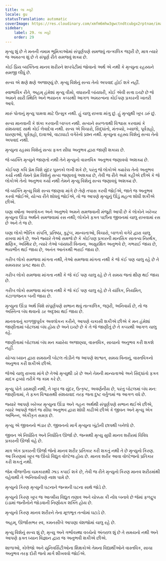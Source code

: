 ```yaml
---
title: લા મ્યુર્ટે
locale: gu
statusTranslation: automatic
coverImage: https://res.cloudinary.com/xmfm6mhw3gwctndtcubgx2rptnae/image/upload/v1740337243/small_cover_educacion_fundamental_a051170f1c.webp
sidebar:
    label: 29. લા મ્યુર્ટે
    order: 29
---
```

મૃત્યુ શું છે તે મનની તમામ ભૂમિકાઓમાં સંપૂર્ણપણે સમજવું તાત્કાલિક જરૂરી છે, માત્ર ત્યારે જ અમરત્વ શું છે તે સંપૂર્ણ રીતે સમજવું શક્ય છે.

કોઈ પ્રિય વ્યક્તિના માનવ શરીરને શબપેટીમાં જોવાનો અર્થ એ નથી કે મૃત્યુના રહસ્યને સમજી લીધું છે.

સત્ય એ ક્ષણે ક્ષણે અજાણ્યું છે. મૃત્યુ વિશેનું સત્ય તેનો અપવાદ હોઈ શકે નહીં.

સ્વાભાવિક રીતે, અહમ્ હંમેશાં મૃત્યુ વીમો, વધારાની બાંયધરી, કોઈ એવી સત્તા ઇચ્છે છે જે અમને સારી સ્થિતિ અને ભયાનક કબરથી આગળ અમરત્વના કોઈપણ પ્રકારની ખાતરી આપે.

મારું પોતાનું મૃત્યુ પામવા માટે ઉત્સુક નથી. હું ચાલુ રાખવા માંગુ છું. હું મૃત્યુથી ખૂબ ડરું છું.

સત્ય માનવાની કે શંકા કરવાની બાબત નથી. સત્યને સરળતાથી વિશ્વાસ કરવામાં કે સંશયવાદ સાથે કોઈ લેવાદેવા નથી. સત્ય એ વિચારો, સિદ્ધાંતો, મંતવ્યો, ખ્યાલો, પૂર્વગ્રહો, ધારણાઓ, પૂર્વગ્રહો, દાવાઓ, વાટાઘાટો વગેરેનો પ્રશ્ન નથી. મૃત્યુના રહસ્ય વિશેનું સત્ય તેનો અપવાદ નથી.

મૃત્યુના રહસ્ય વિશેનું સત્ય ફક્ત સીધા અનુભવ દ્વારા જાણી શકાય છે.

જે વ્યક્તિ મૃત્યુને જાણતો નથી તેને મૃત્યુનો વાસ્તવિક અનુભવ જણાવવો અશક્ય છે.

કોઈપણ કવિ પ્રેમ વિશે સુંદર પુસ્તકો લખી શકે છે, પરંતુ જે લોકોએ ક્યારેય તેનો અનુભવ કર્યો નથી તેમને પ્રેમ વિશેનું સત્ય જણાવવું અશક્ય છે, તેવી જ રીતે અમે કહીએ છીએ કે જે લોકોએ તેનો અનુભવ કર્યો નથી તેમને મૃત્યુ વિશેનું સત્ય જણાવવું અશક્ય છે.

જે વ્યક્તિ મૃત્યુ વિશે સત્ય જાણવા માંગે છે તેણે તપાસ કરવી જોઈએ, જાતે જ અનુભવ કરવો જોઈએ, યોગ્ય રીતે શોધવું જોઈએ, તો જ આપણે મૃત્યુનું ઊંડું મહત્વ શોધી શકીએ છીએ.

ઘણા વર્ષોના અવલોકન અને અનુભવે અમને સમજવાની મંજૂરી આપી છે કે લોકોને ખરેખર મૃત્યુના ઊંડા અર્થને સમજવામાં રસ નથી; લોકોને ફક્ત પછીના જીવનમાં ચાલુ રાખવામાં રસ છે અને તે જ છે.

ઘણા લોકો ભૌતિક સંપત્તિ, પ્રતિષ્ઠા, કુટુંબ, માન્યતાઓ, વિચારો, બાળકો વગેરે દ્વારા ચાલુ રાખવા માંગે છે, અને જ્યારે તેઓ સમજે છે કે કોઈપણ પ્રકારની માનસિક સાતત્ય નિરર્થક, ક્ષણિક, અસ્થિર છે, ત્યારે તેઓ બાંયધરી વિનાના, અસુરક્ષિત અનુભવે છે, ગભરાઈ જાય છે, ભયભીત થઈ જાય છે, અનંત આતંકથી ભરાઈ જાય છે.

ગરીબ લોકો સમજવા માંગતા નથી, તેઓ સમજવા માંગતા નથી કે જે કંઈ પણ ચાલુ રહે છે તે સમયસર પ્રગટ થાય છે.

ગરીબ લોકો સમજવા માંગતા નથી કે જે કંઈ પણ ચાલુ રહે છે તે સમય જતાં ક્ષીણ થઈ જાય છે.

ગરીબ લોકો સમજવા માંગતા નથી કે જે કંઈ પણ ચાલુ રહે છે તે યાંત્રિક, નિયમિત, કંટાળાજનક બની જાય છે.

મૃત્યુના ઊંડા અર્થ વિશે સંપૂર્ણપણે સભાન થવું તાત્કાલિક, જરૂરી, અનિવાર્ય છે, તો જ અસ્તિત્વ બંધ થવાનો ડર અદૃશ્ય થઈ જાય છે.

માનવતાનું કાળજીપૂર્વક અવલોકન કરીને, આપણે ચકાસી શકીએ છીએ કે મન હંમેશાં જાણીતામાં બોટલમાં બંધ હોય છે અને ઇચ્છે છે કે તે જે જાણીતું છે તે કબરથી આગળ ચાલુ રહે.

જાણીતામાં બોટલમાં બંધ મન ક્યારેય અજાણ્યા, વાસ્તવિક, સાચાનો અનુભવ કરી શકશે નહીં.

યોગ્ય ધ્યાન દ્વારા સમયની બોટલ તોડીને જ આપણે શાશ્વત, સમય વિનાનું, વાસ્તવિકનો અનુભવ કરી શકીએ છીએ.

જેઓ ચાલુ રાખવા માંગે છે તેઓ મૃત્યુથી ડરે છે અને તેમની માન્યતાઓ અને સિદ્ધાંતો ફક્ત માદક દ્રવ્યો તરીકે જ કામ કરે છે.

મૃત્યુ પોતે ડરામણી નથી, તે ખૂબ જ સુંદર, ઉત્કૃષ્ટ, અવર્ણનીય છે, પરંતુ બોટલમાં બંધ મન: જાણીતામાં, તે ફક્ત વિશ્વાસથી સંશયવાદ તરફ જતા દુષ્ટ વર્તુળમાં જ આગળ વધે છે.

જ્યારે આપણે ખરેખર મૃત્યુના ઊંડા અને ગહન અર્થથી સંપૂર્ણપણે સભાન થઈએ છીએ, ત્યારે આપણે જાતે જ સીધા અનુભવ દ્વારા શોધી કાઢીએ છીએ કે જીવન અને મૃત્યુ એક અભિન્ન, એકીકૃત સમગ્ર છે.

મૃત્યુ એ જીવનનો ભંડાર છે. જીવનનો માર્ગ મૃત્યુના ખૂંટોની છાપથી બનેલો છે.

જીવન એ નિર્ધારિત અને નિર્ધારિત ઊર્જા છે. જન્મથી મૃત્યુ સુધી માનવ શરીરમાં વિવિધ પ્રકારની ઊર્જા વહે છે.

માત્ર એક પ્રકારની ઊર્જા જેનો માનવ શરીર પ્રતિકાર કરી શકતું નથી તે છે મૃત્યુનો કિરણ. આ કિરણમાં ખૂબ જ ઊંચો વિદ્યુત વોલ્ટેજ હોય છે. માનવ શરીર આવા વોલ્ટેજનો પ્રતિકાર કરી શકતું નથી.

જેમ વીજળીના ચમકારાથી ઝાડ કપાઈ શકે છે, તેવી જ રીતે મૃત્યુનો કિરણ માનવ શરીરમાંથી વહેવાથી તે અનિવાર્યપણે નાશ પામે છે.

મૃત્યુનો કિરણ મૃત્યુની ઘટનાને જન્મની ઘટના સાથે જોડે છે.

મૃત્યુનો કિરણ ખૂબ જ આત્મીય વિદ્યુત તણાવ અને ચોક્કસ કી નોંધ બનાવે છે જેમાં ફળદ્રુપ ઇંડામાં જનીનોને જોડવાની નિર્ણાયક શક્તિ હોય છે.

મૃત્યુનો કિરણ માનવ શરીરને તેના મૂળભૂત તત્વોમાં ઘટાડે છે.

અહમ્, ઊર્જાસભર સ્વ, કમનસીબે આપણા વંશજોમાં ચાલુ રહે છે.

મૃત્યુ વિશેનું સત્ય શું છે, મૃત્યુ અને ગર્ભાવસ્થા વચ્ચેનો અંતરાલ શું છે તે સમયનો નથી અને આપણે ફક્ત ધ્યાન વિજ્ઞાન દ્વારા જ અનુભવી શકીએ છીએ.

શાળાઓ, કોલેજો અને યુનિવર્સિટીઓના શિક્ષકોએ તેમના વિદ્યાર્થીઓને વાસ્તવિક, સાચા અનુભવ તરફ દોરી જતો માર્ગ શીખવવો જોઈએ.

